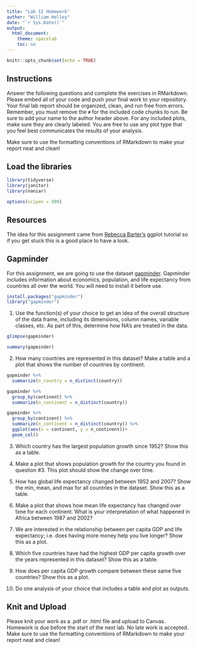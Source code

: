 ```yaml
---
title: "Lab 12 Homework"
author: "William Holley"
date: "`r Sys.Date()`"
output:
  html_document:
    theme: spacelab
    toc: no
---
```


```r
knitr::opts_chunk$set(echo = TRUE)
```

## Instructions
Answer the following questions and complete the exercises in RMarkdown. Please embed all of your code and push your final work to your repository. Your final lab report should be organized, clean, and run free from errors. Remember, you must remove the `#` for the included code chunks to run. Be sure to add your name to the author header above. For any included plots, make sure they are clearly labeled. You are free to use any plot type that you feel best communicates the results of your analysis.  

Make sure to use the formatting conventions of RMarkdown to make your report neat and clean!  

## Load the libraries
```r
library(tidyverse)
library(janitor)
library(naniar)
``` 

```r
options(scipen = 999)
```

## Resources
The idea for this assignment came from [Rebecca Barter's](http://www.rebeccabarter.com/blog/2017-11-17-ggplot2_tutorial/) ggplot tutorial so if you get stuck this is a good place to have a look.  

## Gapminder
For this assignment, we are going to use the dataset [gapminder](https://cran.r-project.org/web/packages/gapminder/index.html). Gapminder includes information about economics, population, and life expectancy from countries all over the world. You will need to install it before use.  
```r
install.packages("gapminder")
library("gapminder")
```

1. Use the function(s) of your choice to get an idea of the overall structure of the data frame, including its dimensions, column names, variable classes, etc. As part of this, determine how NA's are treated in the data.   
```r
glimpse(gapminder)
```
```r
summary(gapminder)
```


2. How many countries are represented in this dataset? Make a table and a plot that shows the number of countries by continent.
```r
gapminder %>% 
  summarize(n_country = n_distinct(country))
```
```r
gapminder %>% 
  group_by(continent) %>% 
  summarize(n_continent = n_distinct(country))
```
```r
gapminder %>% 
  group_by(continent) %>% 
  summarize(n_continent = n_distinct(country)) %>% 
  ggplot(aes(x = continent, y = n_continent))+
  geom_col()
```



3. Which country has the largest population growth since 1952? Show this as a table.  


4. Make a plot that shows population growth for the country you found in question #3. This plot should show the change over time.  

5. How has global life expectancy changed between 1952 and 2007? Show the min, mean, and max for all countries in the dataset. Show this as a table.  

6. Make a plot that shows how mean life expectancy has changed over time for each continent. What is your interpretation of what happened in Africa between 1987 and 2002?  

7. We are interested in the relationship between per capita GDP and life expectancy; i.e. does having more money help you live longer? Show this as a plot.  

8. Which five countries have had the highest GDP per capita growth over the years represented in this dataset? Show this as a table.  

9. How does per capita GDP growth compare between these same five countries? Show this as a plot.  

10. Do one analysis of your choice that includes a table and plot as outputs.  

## Knit and Upload
Please knit your work as a .pdf or .html file and upload to Canvas. Homework is due before the start of the next lab. No late work is accepted. Make sure to use the formatting conventions of RMarkdown to make your report neat and clean! 
